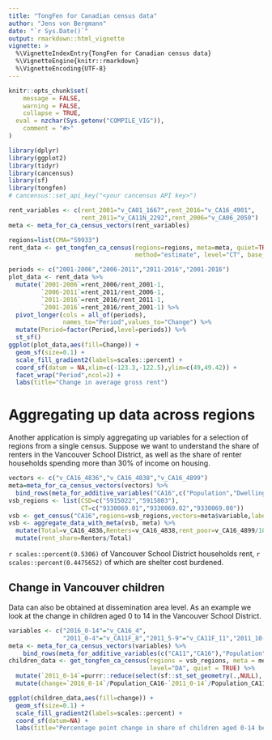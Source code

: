 ```yaml
---
title: "TongFen for Canadian census data"
author: "Jens von Bergmann"
date: "`r Sys.Date()`"
output: rmarkdown::html_vignette
vignette: >
  %\VignetteIndexEntry{TongFen for Canadian census data}
  %\VignetteEngine{knitr::rmarkdown}
  %\VignetteEncoding{UTF-8}
---
```


```r
knitr::opts_chunk$set(
	message = FALSE,
	warning = FALSE,
	collapse = TRUE,
  eval = nzchar(Sys.getenv("COMPILE_VIG")),
	comment = "#>"
)
```


```r
library(dplyr)
library(ggplot2)
library(tidyr)
library(cancensus)
library(sf)
library(tongfen)
# cancensus::set_api_key("<your cancensus API key>")
```



```r
rent_variables <- c(rent_2001="v_CA01_1667",rent_2016="v_CA16_4901",  
                    rent_2011="v_CA11N_2292",rent_2006="v_CA06_2050")
meta <- meta_for_ca_census_vectors(rent_variables) 

regions=list(CMA="59933")
rent_data <- get_tongfen_ca_census(regions=regions, meta=meta, quiet=TRUE,
                                   method="estimate", level="CT", base_geo = "CA16")
```


```r
periods <- c("2001-2006","2006-2011","2011-2016","2001-2016")
plot_data <- rent_data %>%
  mutate(`2001-2006`=rent_2006/rent_2001-1,
         `2006-2011`=rent_2011/rent_2006-1,
         `2011-2016`=rent_2016/rent_2011-1,
         `2001-2016`=rent_2016/rent_2001-1) %>%
  pivot_longer(cols = all_of(periods),
               names_to="Period",values_to="Change") %>%
  mutate(Period=factor(Period,level=periods)) %>%
  st_sf()
ggplot(plot_data,aes(fill=Change)) + 
  geom_sf(size=0.1) +
  scale_fill_gradient2(labels=scales::percent) +
  coord_sf(datum = NA,xlim=c(-123.3,-122.5),ylim=c(49,49.42)) +
  facet_wrap("Period",ncol=2) +
  labs(title="Change in average gross rent")
```


# Aggregating up data across regions

Another application is simply aggregating up variables for a selection of regions from a single census. Suppose we want to understand the share of renters in the Vancouver School District, as well as the share of renter households spending more than 30% of income on housing.


```r
vectors <- c("v_CA16_4836","v_CA16_4838","v_CA16_4899")
meta=meta_for_ca_census_vectors(vectors) %>%
  bind_rows(meta_for_additive_variables("CA16",c("Population","Dwellings","Households")))
vsb_regions <- list(CSD=c("5915022","5915803"),
                    CT=c("9330069.01","9330069.02","9330069.00"))
vsb <- get_census("CA16",regions=vsb_regions,vectors=meta$variable,labels="short")
vsb <- aggregate_data_with_meta(vsb, meta) %>%
  mutate(Total=v_CA16_4836,Renters=v_CA16_4838,rent_poor=v_CA16_4899/100) %>%
  mutate(rent_share=Renters/Total)
```

`r scales::percent(0.5306)` of Vancouver School District households rent, `r scales::percent(0.4475652)` of which are shelter cost burdened.


## Change in Vancouver children
Data can also be obtained at dissemination area level. As an example we look at the change in children aged 0 to 14 in the Vancouver School District.

```r
variables <- c("2016_0-14"="v_CA16_4",
               "2011_0-4"="v_CA11F_8","2011_5-9"="v_CA11F_11","2011_10-14"="v_CA11F_14")
meta <- meta_for_ca_census_vectors(variables) %>%
    bind_rows(meta_for_additive_variables(c("CA11","CA16"),"Population"))
children_data <- get_tongfen_ca_census(regions = vsb_regions, meta = meta, 
                                       level="DA", quiet = TRUE) %>%
  mutate(`2011_0-14`=purrr::reduce(select(sf::st_set_geometry(.,NULL), starts_with("2011_")), `+`)) %>%
  mutate(change=`2016_0-14`/Population_CA16-`2011_0-14`/Population_CA11)

ggplot(children_data,aes(fill=change)) +
  geom_sf(size=0.1) +
  scale_fill_gradient2(labels=scales::percent) +
  coord_sf(datum=NA) +
  labs(title="Percentage point change in share of children aged 0-14 between 2011 and 2016",fill=NULL)
```


